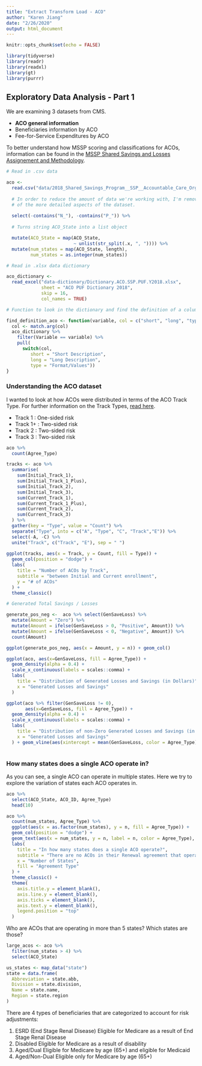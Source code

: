 ```yaml
---
title: "Extract Transform Load - ACO"
author: "Karen Jiang"
date: "2/26/2020"
output: html_document
---
```



```r
knitr::opts_chunk$set(echo = FALSE)

library(tidyverse)
library(readr)
library(readxl)
library(gt)
library(purrr)
```

## Exploratory Data Analysis - Part 1

We are examining 3 datasets from CMS.

* **ACO general information**
* Beneficiaries information by ACO
* Fee-for-Service Expenditures by ACO

To better understand how MSSP scoring and classifications for ACOs, information can be found in the  [MSSP Shared Savings and Losses Assignement and Methodology ]("https://www.cms.gov/Medicare/Medicare-Fee-for-Service-Payment/sharedsavingsprogram/Downloads/Shared-Savings-Losses-Assignment-Spec-V7.pdf").



```r

# Read in .csv data

aco <- 
  read.csv("data/2018_Shared_Savings_Program__SSP__Accountable_Care_Organizations__ACO__PUF.csv") %>%
  
  # In order to reduce the amount of data we're working with, I'm removing some
  # of the more detailed aspects of the dataset.
  
  select(-contains("N_"), -contains("P_")) %>%
  
  # Turns string ACO_State into a list object

  mutate(ACO_State = map(ACO_State, 
                         ~ unlist(str_split(.x, ", ")))) %>%
  mutate(num_states = map(ACO_State, length),
         num_states = as.integer(num_states))

# Read in .xlsx data dictionary

aco_dictionary <-
  read_excel("data-dictionary/Dictionary.ACO.SSP.PUF.Y2018.xlsx",
             sheet = "ACO PUF Dictionary 2018",
             skip = 16,
             col_names = TRUE)

```


```r

# Function to look in the dictionary and find the definition of a column. 

find_definition_aco <- function(variable, col = c("short", "long", "type")) {
  col <- match.arg(col)
  aco_dictionary %>%
    filter(Variable == variable) %>%
    pull(
      switch(col,
         short = "Short Description",
         long = "Long Description",
         type = "Format/Values"))
}
```

### Understanding the ACO dataset

I wanted to look at how ACOs were distributed in terms of the ACO Track Type. For further information on the Track Types, [read here](http://www.physiciansadvocacyinstitute.org/Portals/0/assets/docs/Advanced-APM-Pathway/Medicare%20Shared%20Savings%20Program%20Overview.pdf).

- Track 1 : One-sided risk
- Track 1+ : Two-sided risk
- Track 2 : Two-sided risk
- Track 3 : Two-sided risk


```r

aco %>%
  count(Agree_Type)

tracks <- aco %>%
  summarise(
    sum(Initial_Track_1),
    sum(Initial_Track_1_Plus),
    sum(Initial_Track_2),
    sum(Initial_Track_3),
    sum(Current_Track_1),
    sum(Current_Track_1_Plus),
    sum(Current_Track_2),
    sum(Current_Track_3)
  ) %>%
  gather(key = "Type", value = "Count") %>%
  separate("Type", into = c("A", "Type", "C", "Track","E")) %>%
  select(-A, -C) %>%
  unite("Track", c("Track", "E"), sep = " ")
  
ggplot(tracks, aes(x = Track, y = Count, fill = Type)) + 
  geom_col(position = "dodge") +
  labs(
    title = "Number of ACOs by Track",
    subtitle = "between Initial and Current enrollment",
    y = "# of ACOs"
  ) +
  theme_classic()
```


```r
# Generated Total Savings / Losses

generate_pos_neg <-  aco %>% select(GenSaveLoss) %>%
  mutate(Amount = "Zero") %>%
  mutate(Amount = ifelse(GenSaveLoss > 0, "Positive", Amount)) %>%
  mutate(Amount = ifelse(GenSaveLoss < 0, "Negative", Amount)) %>%
  count(Amount)

ggplot(generate_pos_neg, aes(x = Amount, y = n)) + geom_col()

ggplot(aco, aes(x=GenSaveLoss, fill = Agree_Type)) + 
  geom_density(alpha = 0.4) +
  scale_x_continuous(labels = scales::comma) +
  labs(
    title = "Distribution of Generated Losses and Savings (in Dollars)",
    x = "Generated Losses and Savings"
  )

ggplot(aco %>% filter(GenSaveLoss != 0), 
       aes(x=GenSaveLoss, fill = Agree_Type)) + 
  geom_density(alpha = 0.4) +
  scale_x_continuous(labels = scales::comma) +
  labs(
    title = "Distribution of non-Zero Generated Losses and Savings (in Dollars)",
    x = "Generated Losses and Savings"
  ) + geom_vline(aes(xintercept = mean(GenSaveLoss, color = Agree_Type)))
  
```

### How many states does a single ACO operate in?

As you can see, a single ACO can operate in multiple states. Here we try to explore the variation of states each ACO operates in. 

```r

aco %>%
  select(ACO_State, ACO_ID, Agree_Type)
  head(10)

aco %>% 
  count(num_states, Agree_Type) %>%
  ggplot(aes(x = as.factor(num_states), y = n, fill = Agree_Type)) +
  geom_col(position = "dodge") +
  geom_text(aes(x = num_states, y = n, label = n, color = Agree_Type), position = position_dodge(width = 1), vjust = -0.5, size = 3, show.legend = F) + 
  labs(
    title = "In how many states does a single ACO operate?",
    subtitle = "There are no ACOs in their Renewal agreement that operate in more than 4 states",
    x = "Number of States",
    fill = "Agreement Type"
  ) +
  theme_classic() +
  theme(
    axis.title.y = element_blank(),
    axis.line.y = element_blank(),
    axis.ticks = element_blank(),
    axis.text.y = element_blank(),
    legend.position = "top"
  )
```


Who are ACOs that are operating in more than 5 states? Which states are those?

```r
large_acos <- aco %>%
  filter(num_states > 4) %>%
  select(ACO_State)

us_states <- map_data("state")
state = data.frame(
  Abbreviation = state.abb,
  Division = state.division,
  Name = state.name,
  Region = state.region
)

```


There are 4 types of beneficiaries that are categorized to account for risk adjustments:

1. ESRD (End Stage Renal Disease)
    Eligible for Medicare as a result of End Stage Renal Disease
2. Disabled
    Eligible for Medicare as a result of disability
3. Aged/Dual
    Eligible for Medicare by age (65+) and eligible for Medicaid
4. Aged/Non-Dual
    Eligible only for Medicare by age (65+)


